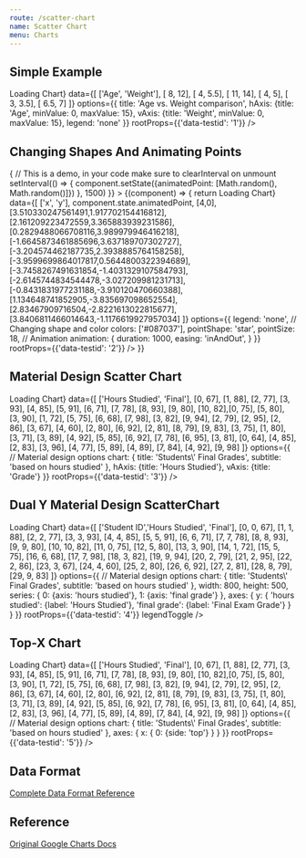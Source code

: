 ```yaml
---
route: /scatter-chart
name: Scatter Chart
menu: Charts
---
```




## Simple Example

<Playground>
  <Chart 
    width={"600px"}
    height={"400px"}
    chartType="ScatterChart"
    loader={<div>Loading Chart</div>}
    data={[
      ['Age', 'Weight'],
      [ 8,      12],
      [ 4,      5.5],
      [ 11,     14],
      [ 4,      5],
      [ 3,      3.5],
      [ 6.5,    7]
    ]}
    options={{
      title: 'Age vs. Weight comparison',
      hAxis: {title: 'Age', minValue: 0, maxValue: 15},
      vAxis: {title: 'Weight', minValue: 0, maxValue: 15},
      legend: 'none'
    }}
    rootProps={{'data-testid': '1'}}
  />
</Playground>



## Changing Shapes And Animating Points

<Playground>
  <Component 
    initialState={{animatedPoint:[0,0]}} 
    didMount={(component) => {
      // This is a demo, in your code make sure to clearInterval on unmount
      setInterval(() => {
        component.setState({animatedPoint: [Math.random(), Math.random()]})
      }, 1500)
    }}
  >
    {(component) => {
      return <Chart 
        width={"600px"}
        height={"400px"}
        chartType="ScatterChart"
        loader={<div>Loading Chart</div>}
        data={[
          ['x', 'y'],
          component.state.animatedPoint,
          [4,0],[3.510330247561491,1.917702154416812],[2.161209223472559,3.365883939231586],[0.2829488066708116,3.989979946416218],[-1.6645873461885696,3.637189707302727],[-3.204574462187735,2.3938885764158258],[-3.9599699864017817,0.5644800322394689],[-3.7458267491631854,-1.4031329107584793],[-2.6145744834544478,-3.027209981231713],[-0.8431831977231188,-3.910120470660388],[1.134648741852905,-3.835697098652554],[2.83467909716504,-2.8221613022815677],[3.8406811466014643,-1.1176619927957034]
        ]}
        options={{
          legend: 'none',
          // Changing shape and color
          colors: ['#087037'],
          pointShape: 'star',
          pointSize: 18,
          // Animation
          animation: {
            duration: 1000,
            easing: 'inAndOut',
          }
        }}
        rootProps={{'data-testid': '2'}}
      />
    }}
    
  </Component>
</Playground>


## Material Design Scatter Chart

<Playground>
  <Chart 
    width={"600px"}
    height={"400px"}
    chartType="Scatter"
    loader={<div>Loading Chart</div>}
    data={[
      ['Hours Studied', 'Final'],
      [0, 67], [1, 88], [2, 77],
      [3, 93], [4, 85], [5, 91],
      [6, 71], [7, 78], [8, 93],
      [9, 80], [10, 82],[0, 75],
      [5, 80], [3, 90], [1, 72],
      [5, 75], [6, 68], [7, 98],
      [3, 82], [9, 94], [2, 79],
      [2, 95], [2, 86], [3, 67],
      [4, 60], [2, 80], [6, 92],
      [2, 81], [8, 79], [9, 83],
      [3, 75], [1, 80], [3, 71],
      [3, 89], [4, 92], [5, 85],
      [6, 92], [7, 78], [6, 95],
      [3, 81], [0, 64], [4, 85],
      [2, 83], [3, 96], [4, 77],
      [5, 89], [4, 89], [7, 84],
      [4, 92], [9, 98]
    ]}
    options={{
      // Material design options
      chart: {
        title: 'Students\' Final Grades',
        subtitle: 'based on hours studied'
      },
      hAxis: {title: 'Hours Studied'},
      vAxis: {title: 'Grade'}
    }}
    rootProps={{'data-testid': '3'}}
  />
</Playground>


## Dual Y Material Design ScatterChart

<Playground>
  <Chart 
    width={"600px"}
    height={"400px"}
    chartType="Scatter"
    loader={<div>Loading Chart</div>}
    data={[
      ['Student ID','Hours Studied', 'Final'],
      [0, 0, 67],  [1, 1, 88],   [2, 2, 77],
      [3, 3, 93],  [4, 4, 85],   [5, 5, 91],
      [6, 6, 71],  [7, 7, 78],   [8, 8, 93],
      [9, 9, 80],  [10, 10, 82], [11, 0, 75],
      [12, 5, 80], [13, 3, 90],  [14, 1, 72],
      [15, 5, 75], [16, 6, 68],  [17, 7, 98],
      [18, 3, 82], [19, 9, 94],  [20, 2, 79],
      [21, 2, 95], [22, 2, 86],  [23, 3, 67],
      [24, 4, 60], [25, 2, 80],  [26, 6, 92],
      [27, 2, 81], [28, 8, 79],  [29, 9, 83]
    ]}
    options={{
      // Material design options
      chart: {
        title: 'Students\' Final Grades',
        subtitle: 'based on hours studied'
      },
      width: 800,
      height: 500,
      series: {
        0: {axis: 'hours studied'},
        1: {axis: 'final grade'}
      },
      axes: {
        y: {
          'hours studied': {label: 'Hours Studied'},
          'final grade': {label: 'Final Exam Grade'}
        }
      }
    }}
    rootProps={{'data-testid': '4'}}
    legendToggle
  />
</Playground>

## Top-X Chart


<Playground>
  <Chart 
    width={"600px"}
    height={"400px"}
    chartType="Scatter"
    loader={<div>Loading Chart</div>}
    data={[
      ['Hours Studied', 'Final'],
      [0, 67], [1, 88], [2, 77],
      [3, 93], [4, 85], [5, 91],
      [6, 71], [7, 78], [8, 93],
      [9, 80], [10, 82],[0, 75],
      [5, 80], [3, 90], [1, 72],
      [5, 75], [6, 68], [7, 98],
      [3, 82], [9, 94], [2, 79],
      [2, 95], [2, 86], [3, 67],
      [4, 60], [2, 80], [6, 92],
      [2, 81], [8, 79], [9, 83],
      [3, 75], [1, 80], [3, 71],
      [3, 89], [4, 92], [5, 85],
      [6, 92], [7, 78], [6, 95],
      [3, 81], [0, 64], [4, 85],
      [2, 83], [3, 96], [4, 77],
      [5, 89], [4, 89], [7, 84],
      [4, 92], [9, 98]
    ]}
    options={{
      // Material design options
      chart: {
        title: 'Students\' Final Grades',
        subtitle: 'based on hours studied'
      },
      axes: {
        x: {
          0: {side: 'top'}
        }
      }
    }}
    rootProps={{'data-testid': '5'}}
  />
</Playground>


## Data Format

[Complete Data Format Reference](https://developers.google.com/chart/interactive/docs/gallery/scatterchart#data-format)

## Reference 

[Original Google Charts Docs](https://developers.google.com/chart/interactive/docs/gallery/scatterchart)

